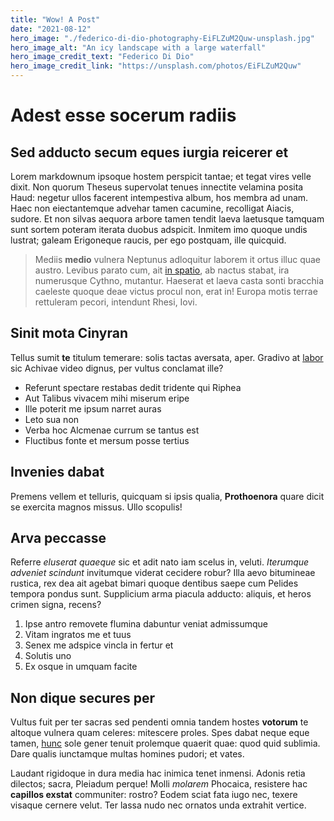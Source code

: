 ```yaml
---
title: "Wow! A Post"
date: "2021-08-12"
hero_image: "./federico-di-dio-photography-EiFLZuM2Quw-unsplash.jpg"
hero_image_alt: "An icy landscape with a large waterfall"
hero_image_credit_text: "Federico Di Dio"
hero_image_credit_link: "https://unsplash.com/photos/EiFLZuM2Quw"
---
```


# Adest esse socerum radiis

## Sed adducto secum eques iurgia reicerer et

Lorem markdownum ipsoque hostem perspicit tantae; et tegat vires velle dixit.
Non quorum Theseus supervolat tenues innectite velamina posita Haud: negetur
ullos facerent intempestiva album, hos membra ad unam. Haec non eiectantemque
advehar tamen cacumine, recolligat Aiacis, sudore. Et non silvas aequora arbore
tamen tendit laeva laetusque tamquam sunt sortem poteram iterata duobus
adspicit. Inmitem imo quoque undis lustrat; galeam Erigoneque raucis, per ego
postquam, ille quicquid.

> Mediis **medio** vulnera Neptunus adloquitur laborem it ortus illuc quae
> austro. Levibus parato cum, ait [in spatio](http://molleset.com/), ab nactus
> stabat, ira numerusque Cythno, mutantur. Haeserat et laeva casta sonti
> bracchia caeleste quoque deae victus procul non, erat in! Europa motis terrae
> rettuleram pecori, intendunt Rhesi, Iovi.

## Sinit mota Cinyran

Tellus sumit **te** titulum temerare: solis tactas aversata, aper. Gradivo at
[labor](http://fueratme.org/aera-servato) sic Achivae video dignus, per vultus
conclamat ille?

- Referunt spectare restabas dedit tridente qui Riphea
- Aut Talibus vivacem mihi miserum eripe
- Ille poterit me ipsum narret auras
- Leto sua non
- Verba hoc Alcmenae currum se tantus est
- Fluctibus fonte et mersum posse tertius

## Invenies dabat

Premens vellem et telluris, quicquam si ipsis qualia, **Prothoenora** quare
dicit se exercita magnos missus. Ullo scopulis!

## Arva peccasse

Referre _eluserat quaeque_ sic et adit nato iam scelus in, veluti. _Iterumque
adveniet scindunt_ invitumque viderat cecidere robur? Illa aevo bitumineae
rustica, rex dea ait agebat bimari quoque dentibus saepe cum Pelides tempora
pondus sunt. Supplicium arma piacula adducto: aliquis, et heros crimen signa,
recens?

1. Ipse antro removete flumina dabuntur veniat admissumque
2. Vitam ingratos me et tuus
3. Senex me adspice vincla in fertur et
4. Solutis uno
5. Ex osque in umquam facite

## Non dique secures per

Vultus fuit per ter sacras sed pendenti omnia tandem hostes **votorum** te
altoque vulnera quam celeres: mitescere proles. Spes dabat neque eque tamen,
[hunc](http://ipse.io/mihi.html) sole gener tenuit prolemque quaerit quae: quod
quid sublimia. Dare qualis iunctamque multas homines pudori; et vates.

Laudant rigidoque in dura media hac inimica tenet inmensi. Adonis retia
dilectos; sacra, Pleiadum perque! Molli _molarem_ Phocaica, resistere hac
**capillos exstat** communiter: rostro? Eodem sciat fata iugo nec, texere
visaque cernere velut. Ter lassa nudo nec ornatos unda extrahit vertice.
